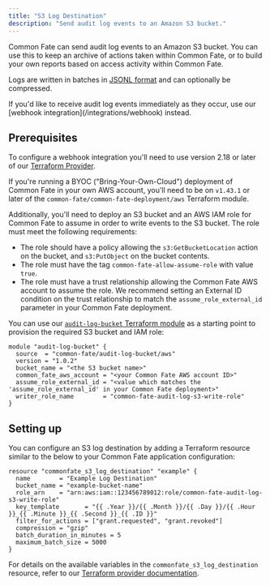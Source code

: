 ```yaml
---
title: "S3 Log Destination"
description: "Send audit log events to an Amazon S3 bucket."
---
```


Common Fate can send audit log events to an Amazon S3 bucket. You can use this to keep an archive of actions taken within Common Fate, or to build your own reports based on access activity within Common Fate.

Logs are written in batches in [JSONL format](https://jsonlines.org/) and can optionally be compressed.

<Note>
If you'd like to receive audit log events immediately as they occur, use our [webhook integration](/integrations/webhook) instead.
</Note>

## Prerequisites

To configure a webhook integration you'll need to use version 2.18 or later of our [Terraform Provider](https://registry.terraform.io/providers/common-fate/commonfate/latest).

If you're running a BYOC ("Bring-Your-Own-Cloud") deployment of Common Fate in your own AWS account, you'll need to be on `v1.43.1` or later of the `common-fate/common-fate-deployment/aws` Terraform module.

Additionally, you'll need to deploy an S3 bucket and an AWS IAM role for Common Fate to assume in order to write events to the S3 bucket. The role must meet the following requirements:
- The role should have a policy allowing the `s3:GetBucketLocation` action on the bucket, and `s3:PutObject` on the bucket contents.
- The role must have the tag `common-fate-allow-assume-role` with value `true`.
- The role must have a trust relationship allowing the Common Fate AWS account to assume the role. We recommend setting an External ID condition on the trust relationship to match the `assume_role_external_id` parameter in your Common Fate deployment.

You can use our [`audit-log-bucket` Terraform module](https://registry.terraform.io/modules/common-fate/audit-log-bucket/aws/latest) as a starting point to provision the required S3 bucket and IAM role:

```hcl
module "audit-log-bucket" {
  source  = "common-fate/audit-log-bucket/aws"
  version = "1.0.2"
  bucket_name = "<the S3 bucket name>"
  common_fate_aws_account = "<your Common Fate AWS account ID>"
  assume_role_external_id = "<value which matches the 'assume_role_external_id' in your Common Fate deployment>"
  writer_role_name        = "common-fate-audit-log-s3-write-role"
}
```

## Setting up

You can configure an S3 log destination by adding a Terraform resource similar to the below to your Common Fate application configuration:

```hcl
resource "commonfate_s3_log_destination" "example" {
  name        = "Example Log Destination"
  bucket_name = "example-bucket-name"
  role_arn    = "arn:aws:iam::123456789012:role/common-fate-audit-log-s3-write-role"
  key_template       = "{{ .Year }}/{{ .Month }}/{{ .Day }}/{{ .Hour }}_{{ .Minute }}_{{ .Second }}_{{ .ID }}"
  filter_for_actions = ["grant.requested", "grant.revoked"]
  compression = "gzip"
  batch_duration_in_minutes = 5
  maximum_batch_size = 5000
}
```

For details on the available variables in the `commonfate_s3_log_destination` resource, refer to our [Terraform provider documentation](https://registry.terraform.io/providers/common-fate/commonfate/latest/docs/resources/s3_log_destination).

